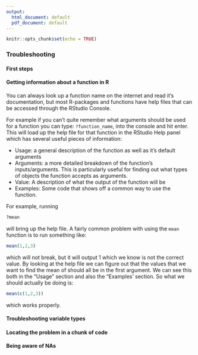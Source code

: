 ```yaml
---
output:
  html_document: default
  pdf_document: default
---
```


```r
knitr::opts_chunk$set(echo = TRUE)
```

### Troubleshooting


#### First steps


#### Getting information about a function in R

You can always look up a function name on the internet and read it's documentation, but most R-packages and functions have help files that can be accessed through the RStudio Console.

For example if you can't quite remember what arguments should be used for a function you can type: `?function_name`, into the console and hit enter. This will load up the help file for that function in the RStudio Help panel which has several useful pieces of information:

  - Usage: a general description of the function as well as it's default arguments
  - Arguments: a more detailed breakdown of the function's inputs/arguments. This is particularly useful for finding out       what types of objects the function accepts as arguments.
  - Value: A description of what the output of the function will be
  - Examples: Some code that shows off a common way to use the function.
  
For example, running

```r
?mean
```

will bring up the help file. A fairly common problem with using the `mean` function is to run something like:

```r
mean(1,2,3)
```

which will not break, but it will output 1 which we know is not the correct value. By looking at the help file we can figure out that the values that we want to find the mean of should all be in the first argument. We can see this both in the "Usage" section and also the "Examples' section. So what we should actually be doing is:

```r
mean(c(1,2,3))
```

which works properly.

#### Troubleshooting variable types


#### Locating the problem in a chunk of code


#### Being aware of NAs
